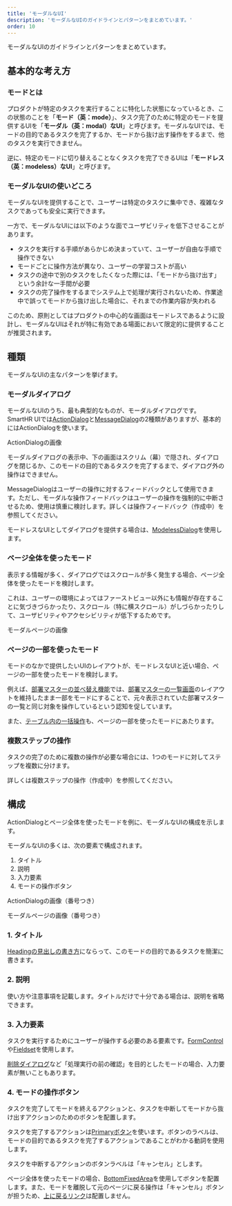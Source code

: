 ```yaml
---
title: 'モーダルなUI'
description: 'モーダルなUIのガイドラインとパターンをまとめています。'
order: 10
---
```


モーダルなUIのガイドラインとパターンをまとめています。

## 基本的な考え方
### モードとは

プロダクトが特定のタスクを実行することに特化した状態になっているとき、この状態のことを「**モード（英：mode）**」、タスク完了のために特定のモードを提供するUIを「**モーダル（英：modal）なUI**」と呼びます。モーダルなUIでは、モードの目的であるタスクを完了するか、モードから抜け出す操作をするまで、他のタスクを実行できません。

逆に、特定のモードに切り替えることなくタスクを完了できるUIは「**モードレス（英：modeless）なUI**」と呼びます。

### モーダルなUIの使いどころ

モーダルなUIを提供することで、ユーザーは特定のタスクに集中でき、複雑なタスクであっても安全に実行できます。

一方で、モーダルなUIには以下のような面でユーザビリティを低下させることがあります。

- タスクを実行する手順があらかじめ決まっていて、ユーザーが自由な手順で操作できない
- モードごとに操作方法が異なり、ユーザーの学習コストが高い
- タスクの途中で別のタスクをしたくなった際には、「モードから抜け出す」という余計な一手間が必要
- タスクの完了操作をするまでシステム上で処理が実行されないため、作業途中で誤ってモードから抜け出した場合に、それまでの作業内容が失われる

このため、原則としてはプロダクトの中心的な画面はモードレスであるように設計し、モーダルなUIはそれが特に有効である場面において限定的に提供することが推奨されます。

## 種類

モーダルなUIの主なパターンを挙げます。

### モーダルダイアログ

モーダルなUIのうち、最も典型的なものが、モーダルダイアログです。SmartHR UIでは[ActionDialog](../../components/dialog/#h3-1)と[MessageDialog](../../components/dialog/#h3-2)の2種類がありますが、基本的にはActionDialogを使います。

ActionDialogの画像

モーダルダイアログの表示中、下の画面はスクリム（幕）で隠され、ダイアログを閉じるか、このモードの目的であるタスクを完了するまで、ダイアログ外の操作はできません。

MessageDialogはユーザーの操作に対するフィードバックとして使用できます。ただし、モーダルな操作フィードバックはユーザーの操作を強制的に中断させるため、使用は慎重に検討します。詳しくは操作フィードバック（作成中）を参照してください。

モードレスなUIとしてダイアログを提供する場合は、[ModelessDialog](../../components/dialog/#h3-3)を使用します。

### ページ全体を使ったモード

表示する情報が多く、ダイアログではスクロールが多く発生する場合、ページ全体を使ったモードを検討します。

これは、ユーザーの環境によってはファーストビュー以外にも情報が存在することに気づきづらかったり、スクロール（特に横スクロール）がしづらかったりして、ユーザビリティやアクセシビリティが低下するためです。

モーダルページの画像


### ページの一部を使ったモード

モードのなかで提供したいUIのレイアウトが、モードレスなUIと近い場合、ページの一部を使ったモードを検討します。

例えば、[部署マスターの並べ替え機能](https://support.smarthr.jp/ja/help/articles/7e59f1f2-6df7-4c6c-9d84-fc7449a2a6d6/#%E9%83%A8%E7%BD%B2%E3%82%92%E4%B8%A6%E3%81%B9%E6%9B%BF%E3%81%88%E3%82%8B)では、[部署マスターの一覧画面](https://support.smarthr.jp/ja/help/articles/360036111074/)のレイアウトを維持したまま一部をモードにすることで、元々表示されていた部署マスターの一覧と同じ対象を操作しているという認知を促しています。

また、[テーブル内の一括操作](../table-bulk-action/)も、ページの一部を使ったモードにあたります。

### 複数ステップの操作

タスクの完了のために複数の操作が必要な場合には、1つのモードに対してステップを複数に分けます。

詳しくは複数ステップの操作（作成中）を参照してください。

## 構成

ActionDialogとページ全体を使ったモードを例に、モーダルなUIの構成を示します。

モーダルなUIの多くは、次の要素で構成されます。

1. タイトル
2. 説明
3. 入力要素
4. モードの操作ボタン

ActionDialogの画像（番号つき）

モーダルページの画像（番号つき）

### 1. タイトル

[Headingの見出しの書き方](/products/components/heading/#h3-5)にならって、このモードの目的であるタスクを簡潔に書きます。

### 2. 説明

使い方や注意事項を記載します。タイトルだけで十分である場合は、説明を省略できます。

### 3.  入力要素

タスクを実行するためにユーザーが操作する必要のある要素です。[FormControl](../../components/form-control/)や[Fieldset](../../components/fieldset/)を使用します。

[削除ダイアログ](../delete-dialog/)など「処理実行の前の確認」を目的としたモードの場合、入力要素が無いこともあります。

### 4. モードの操作ボタン

タスクを完了してモードを終えるアクションと、タスクを中断してモードから抜け出すアクションのためのボタンを配置します。

タスクを完了するアクションは[Primaryボタン]()を使います。ボタンのラベルは、モードの目的であるタスクを完了するアクションであることがわかる動詞を使用します。

タスクを中断するアクションのボタンラベルは「キャンセル」とします。

ページ全体を使ったモードの場合、[BottomFixedArea](../../components/bottom-fixed-area/)を使用してボタンを配置します。また、モードを離脱して元のページに戻る操作は「キャンセル」ボタンが担うため、[上に戻るリンク](../upward-navigation/)は配置しません。